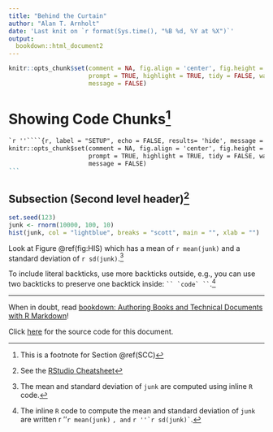 ```yaml
---
title: "Behind the Curtain"
author: "Alan T. Arnholt"
date: 'Last knit on `r format(Sys.time(), "%B %d, %Y at %X")`'
output: 
  bookdown::html_document2
---
```


```r
knitr::opts_chunk$set(comment = NA, fig.align = 'center', fig.height = 5, fig.width = 5, 
                      prompt = TRUE, highlight = TRUE, tidy = FALSE, warning = FALSE, 
                      message = FALSE)
```

# Showing Code Chunks^[This is a footnote for Section \@ref(SCC)]{#SCC} 


````markdown
`r ''````{r, label = "SETUP", echo = FALSE, results= 'hide', message = FALSE, warning = FALSE}
knitr::opts_chunk$set(comment = NA, fig.align = 'center', fig.height = 5, fig.width = 5, 
                      prompt = TRUE, highlight = TRUE, tidy = FALSE, warning = FALSE, 
                      message = FALSE)
```
````

## Subsection (Second level header)^[See the [RStudio Cheatsheet](https://github.com/rstudio/cheatsheets/raw/master/rmarkdown-2.0.pdf)]{#SLH}

```r
set.seed(123)
junk <- rnorm(10000, 100, 10)
hist(junk, col = "lightblue", breaks = "scott", main = "", xlab = "")
```

Look at Figure \@ref(fig:HIS) which has a mean of `r mean(junk)` and a standard deviation of `r sd(junk)`.^[The mean and standard deviation of `junk` are computed using inline `R` code.]

To include literal backticks, use more backticks outside, e.g., you can use two backticks to preserve one backtick inside: ``` `` `code` `` ```.^[The inline `R` code to compute the mean and standard deviation of `junk` are written `` ``r ''`r mean(junk)` ``, and  `` ``r ''`r sd(junk)` ``.]

* * *

When in doubt, read [bookdown: Authoring Books and Technical Documents with R Markdown](https://bookdown.org/yihui/bookdown/)!

Click [here](https://raw.githubusercontent.com/alanarnholt/GeneralStatistics/master/rmarkdown/BehindTheCurtain.Rmd) for the source code for this document.